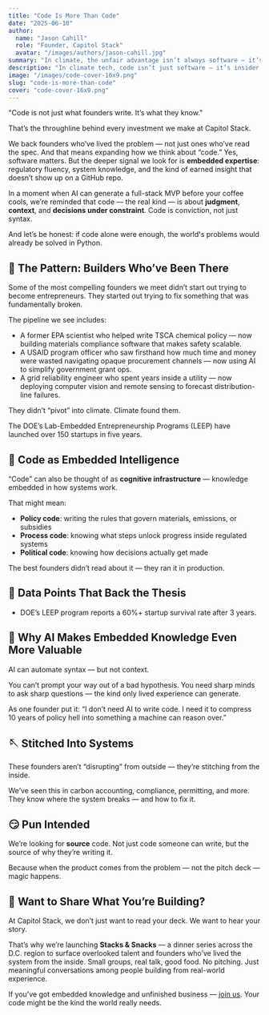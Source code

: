 ```yaml
---
title: "Code Is More Than Code"
date: "2025-06-10"
author:
  name: "Jason Cahill"
  role: "Founder, Capitol Stack"
  avatar: "/images/authors/jason-cahill.jpg"
summary: "In climate, the unfair advantage isn’t always software — it’s the insider edge that lets you build what others can’t. Code is also policy, data, science, and asymmetric information."
description: "In climate tech, code isn’t just software — it’s insider knowledge, proprietary data, policy fluency, and scientific edge. It’s the founder’s unfair advantage."
image: "/images/code-cover-16x9.png"
slug: "code-is-more-than-code"
cover: "code-cover-16x9.png"
---
```


"Code is not just what founders write. It’s what they know."

That’s the throughline behind every investment we make at Capitol Stack.

We back founders who’ve lived the problem — not just ones who’ve read the spec. And that means expanding how we think about “code.” Yes, software matters. But the deeper signal we look for is **embedded expertise**: regulatory fluency, system knowledge, and the kind of earned insight that doesn’t show up on a GitHub repo.

In a moment when AI can generate a full-stack MVP before your coffee cools, we’re reminded that code — the real kind — is about **judgment**, **context**, and **decisions under constraint**. Code is conviction, not just syntax.

And let’s be honest: if code alone were enough, the world's problems would already be solved in Python.

## 📡 The Pattern: Builders Who’ve Been There

Some of the most compelling founders we meet didn’t start out trying to become entrepreneurs. They started out trying to fix something that was fundamentally broken.

The pipeline we see includes:
- A former EPA scientist who helped write TSCA chemical policy — now building materials compliance software that makes safety scalable.
- A USAID program officer who saw firsthand how much time and money were wasted navigating opaque procurement channels — now using AI to simplify government grant ops.
- A grid reliability engineer who spent years inside a utility — now deploying computer vision and remote sensing to forecast distribution-line failures.

They didn’t “pivot” into climate. Climate found them.

The DOE’s Lab-Embedded Entrepreneurship Programs (LEEP) have launched over 150 startups in five years.

## 🧠 Code as Embedded Intelligence

“Code” can also be thought of as **cognitive infrastructure** — knowledge embedded in how systems work.

That might mean:
- **Policy code**: writing the rules that govern materials, emissions, or subsidies
- **Process code**: knowing what steps unlock progress inside regulated systems
- **Political code**: knowing how decisions actually get made

The best founders didn’t read about it — they ran it in production.

## 🧮 Data Points That Back the Thesis

- DOE’s LEEP program reports a 60%+ startup survival rate after 3 years.
<!-- - PitchBook’s Q1 2024 Climate Tech Note reports founders with government backgrounds outperform in capital efficiency. -->
<!-- - Technical.ly (2024) notes over $1.2M invested to address D.C.’s climate and govtech talent gap. -->

## 🤖 Why AI Makes Embedded Knowledge Even More Valuable

AI can automate syntax — but not context.

You can’t prompt your way out of a bad hypothesis. You need sharp minds to ask sharp questions — the kind only lived experience can generate.

As one founder put it: “I don’t need AI to write code. I need it to compress 10 years of policy hell into something a machine can reason over.”

## 🪡 Stitched Into Systems

These founders aren’t “disrupting” from outside — they’re stitching from the inside.

We’ve seen this in carbon accounting, compliance, permitting, and more. They know where the system breaks — and how to fix it.

## 😏 Pun Intended

We’re looking for **source** code. Not just code someone can write, but the source of why they’re writing it.

Because when the product comes from the problem — not the pitch deck — magic happens.

## 🧠 Want to Share What You’re Building?

At Capitol Stack, we don’t just want to read your deck. We want to hear your story.

That’s why we’re launching **Stacks & Snacks** — a dinner series across the D.C. region to surface overlooked talent and founders who’ve lived the system from the inside. Small groups, real talk, good food. No pitching. Just meaningful conversations among people building from real-world experience.

If you’ve got embedded knowledge and unfinished business — <a href="https://capitolstack.vc/contact" target="_blank" rel="noopener noreferrer">join us</a>. Your code might be the kind the world really needs.
